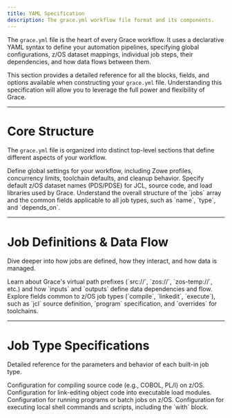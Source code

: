 ```yaml
---
title: YAML Specification
description: The grace.yml workflow file format and its components.
---
```


The `grace.yml` file is the heart of every Grace workflow. It uses a declarative YAML syntax to define your automation pipelines, specifying global configurations, z/OS dataset mappings, individual job steps, their dependencies, and how data flows between them.

This section provides a detailed reference for all the blocks, fields, and options available when constructing your `grace.yml` file. Understanding this specification will allow you to leverage the full power and flexibility of Grace.

---

# Core Structure

The `grace.yml` file is organized into distinct top-level sections that define different aspects of your workflow.

<Cards>
  <Card href="/docs/yaml-spec/config" title="Config Block">
    Define global settings for your workflow, including Zowe profiles,
    concurrency limits, toolchain defaults, and cleanup behavior.
  </Card>
  <Card href="/docs/yaml-spec/datasets" title="Datasets Block">
    Specify default z/OS dataset names (PDS/PDSE) for JCL, source code, and load
    libraries used by Grace.
  </Card>
  <Card href="/docs/yaml-spec/jobs" title="Jobs Block">
    Understand the overall structure of the `jobs` array and the common fields
    applicable to all job types, such as `name`, `type`, and `depends_on`.
  </Card>
</Cards>

---

# Job Definitions & Data Flow

Dive deeper into how jobs are defined, how they interact, and how data is managed.

<Cards>
  <Card href="/docs/yaml-spec/virtual-paths" title="Virtual Paths & Data Flow">
    Learn about Grace's virtual path prefixes (`src://`, `zos://`,
    `zos-temp://`, etc.) and how `inputs` and `outputs` define data dependencies
    and flow.
  </Card>
  <Card href="/docs/yaml-spec/jobs-zos-specifics" title="z/OS Job Specifics">
    Explore fields common to z/OS job types (`compile`, `linkedit`, `execute`),
    such as `jcl` source definition, `program` specification, and `overrides`
    for toolchains.
  </Card>
</Cards>

---

# Job Type Specifications

Detailed reference for the parameters and behavior of each built-in job type.

<Cards>
  <Card href="/docs/yaml-spec/jobs/compile" title="Compile Jobs">
    Configuration for compiling source code (e.g., COBOL, PL/I) on z/OS.
  </Card>
  <Card href="/docs/yaml-spec/jobs/linkedit" title="Link-Edit Jobs">
    Configuration for link-editing object code into executable load modules.
  </Card>
  <Card href="/docs/yaml-spec/jobs/execute" title="Execute Jobs">
    Configuration for running programs or batch jobs on z/OS.
  </Card>
  <Card href="/docs/yaml-spec/jobs/shell" title="Shell Jobs">
    Configuration for executing local shell commands and scripts, including the
    `with` block.
  </Card>
</Cards>
